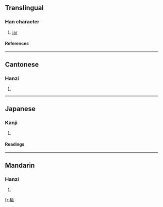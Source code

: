 ==Translingual==
===Han character===
{{Han char|rn=98|rad=瓦|as=07|sn=12|four=4121<sub>7</sub>|canj=大月一女弓 (KBMVN)}}
# [[jar]]
====References====
{{Han ref|kx=0749.270|dkj=21513|dj=1158.060|hdz=21425.180|uh=74FB|ud=29947|bh=DAAB|bd=55979}}

----
==Cantonese==
===Hanzi===
{{yue-hanzi|jyut=|y=chi1}}
# {{defn|Cantonese}}

----
==Japanese==
===Kanji===
{{ja-kanji|grade=|rs=瓦07}}
# {{defn|Japanese}} 
====Readings====
{{ja-readings|on=[[ち]] (chi), [[てき]] (teki), [[ちゃく]] (chaku)|kun=[[かめ]] (kame)|nanori=}}

----
==Mandarin==
===Hanzi===
{{cmn-hanzi|pin=[[chī]] ([[chi1]])|wg=ch'ih<sup>1</sup>}}
# {{defn|Mandarin}}

[[fr:瓻]]